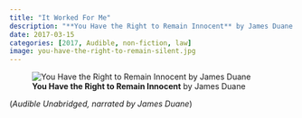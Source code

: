 ```yaml
---
title: "It Worked For Me"
description: "**You Have the Right to Remain Innocent** by James Duane - (*Audible*)"
date: 2017-03-15
categories: [2017, Audible, non-fiction, law]
image: you-have-the-right-to-remain-silent.jpg
---
```

![**You Have the Right to Remain Innocent** by James Duane](you-have-the-right-to-remain-silent.jpg){fig-align="left"}

 (*Audible Unabridged, narrated by James Duane*)
